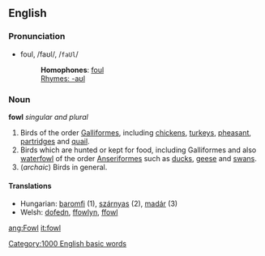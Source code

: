 ==English==
===Pronunciation===
*foul, /faʊl/, /<tt>faUl</tt>/
*:'''Homophones''': [[foul]]
*:[[Rhymes:English:-aʊl|Rhymes: -aʊl]]

===Noun===
'''fowl''' ''singular and plural''

# Birds of the order [[Galliformes]], including [[chicken]]s, [[turkey]]s, [[pheasant]], [[partridge]]s and [[quail]].
# Birds which are hunted or kept for food, including Galliformes and also [[waterfowl]] of the order [[Anseriformes]] such as [[duck]]s, [[goose|geese]] and [[swan]]s.
# (''archaic'') Birds in general.

====Translations====
*Hungarian: [[baromfi]] (1), [[szárnyas]] (2), [[madár]] (3)
*Welsh: [[dofedn]], [[ffowlyn]], [[ffowl]]

[[Category:1000 English basic words]]

[[ang:Fowl]]
[[it:fowl]]